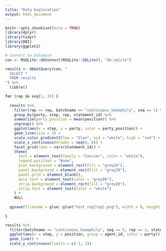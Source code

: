 ```yaml
---
title: "Data Exploration"
output: html_document
---
```


```r
knitr::opts_chunk$set(echo = TRUE)
library(dplyr)
library(tidyr)
library(DBI)
library(ggplot2)
```

```r
# Connect to Database
con <- RSQLite::dbConnect(RSQLite::SQLite(), "db.sqlite")
```



```r

results <- dbGetQuery(con, "
  SELECT * 
  FROM results
") %>% 
  tibble()

```



```r

for (rep in seq(1, 3)) {
  
  results %>% 
    filter(rep == rep, batchname == "continuous_homophily", seq == 1) %>% 
    group_by(party, step, rep, statement_id) %>% 
    summarize(party_position = mean(position)) %>% 
    ungroup() %>% 
    ggplot(aes(x = step, y = party, color = party_position)) +
    geom_line(size = 3) +
    scale_color_gradient2(low = "blue", mid = "white", high = "red") +
    scale_x_continuous(breaks = seq(0, 6)) +
    facet_grid(rows = vars(statement_id)) +
    theme(
      text = element_text(family = "Courier", color = "white"),
      legend.position = "None",
      plot.background = element_rect(fill = "grey20"),
      panel.background = element_rect(fill = "grey20"),
      panel.grid = element_blank(),
      axis.text = element_text(color = "grey80"),
      strip.background = element_rect(fill = "grey20"),
      strip.text = element_text(color = "white")
    ) +
    NULL
  
  ggsave(filename = glue::glue("test_rep{rep}.png"), width = 8, height = 22)
  
}

```




```r

results %>% 
  filter(batchname == "continuous_homophily", seq == 5, rep == 3, statement_id == 2) %>% 
  ggplot(aes(x = step, y = position, group = agent_id, color = party)) +
  geom_line() +
  scale_y_continuous(limits = c(-1, 1))



```


